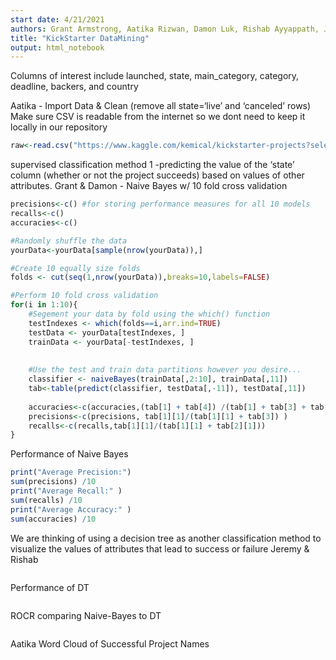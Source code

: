 ```yaml
---
start date: 4/21/2021
authors: Grant Armstrong, Aatika Rizwan, Damon Luk, Rishab Ayyappath, Jeremy Amand
title: "KickStarter DataMining"
output: html_notebook
---
```

Columns of interest include launched, state, main_category, category, deadline, backers, and country
 
Aatika - Import Data & Clean (remove all state='live' and 'canceled' rows) Make sure CSV is readable from the internet so we dont need
to keep it locally in our repository 
```r
raw<-read.csv("https://www.kaggle.com/kemical/kickstarter-projects?select=ks-projects-201801.csv")
```

supervised classification method 1 -predicting the value of the ‘state’ column (whether or not the project succeeds) based on values of other attributes.
Grant & Damon - Naive Bayes w/ 10 fold cross validation
```r
precisions<-c() #for storing performance measures for all 10 models
recalls<-c()
accuracies<-c()

#Randomly shuffle the data
yourData<-yourData[sample(nrow(yourData)),]

#Create 10 equally size folds
folds <- cut(seq(1,nrow(yourData)),breaks=10,labels=FALSE)

#Perform 10 fold cross validation
for(i in 1:10){
    #Segement your data by fold using the which() function 
    testIndexes <- which(folds==i,arr.ind=TRUE)
    testData <- yourData[testIndexes, ]
    trainData <- yourData[-testIndexes, ]
    
    
    #Use the test and train data partitions however you desire...
    classifier <- naiveBayes(trainData[,2:10], trainData[,11])
    tab<-table(predict(classifier, testData[,-11]), testData[,11])
    
    accuracies<-c(accuracies,(tab[1] + tab[4]) /(tab[1] + tab[3] + tab[4] +tab[2]))
    precisions<-c(precisions, tab[1][1]/(tab[1][1] + tab[3]) )
    recalls<-c(recalls,tab[1][1]/(tab[1][1] + tab[2][1]))
}

```

Performance of Naive Bayes
```r
print("Average Precision:")
sum(precisions) /10
print("Average Recall:" )
sum(recalls) /10
print("Average Accuracy:" )
sum(accuracies) /10
```


We are thinking of using a decision tree as another classification method 
to visualize the values of attributes that lead to success or failure
Jeremy & Rishab
```r

```

Performance of DT
```r


```


ROCR comparing Naive-Bayes to DT
```r

```


Aatika
Word Cloud of Successful Project Names
```r

```

